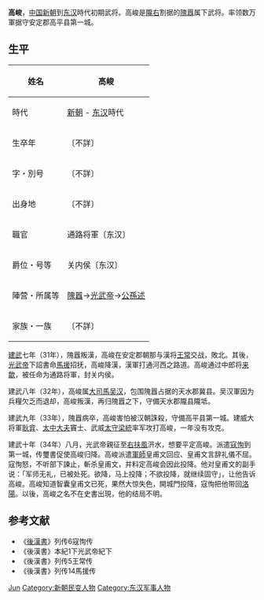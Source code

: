 {{Otheruses|高峻}}
'''高峻'''，[[中国|中国]][[新朝|新朝]]到[[东汉|东汉]]時代初期武将。高峻是[[隴右|隴右]]割据的[[隗囂|隗囂]]属下武将。率领数万軍据守安定郡高平县第一城。

== 生平 ==
{| class="wikitable" style="float:right; font-size:smaller"
|-
! 姓名
| 高峻 
|-
! 時代
| [[新朝|新朝]] - [[东汉|东汉]]時代 
|-
! 生卒年
| 〔不詳〕
|-
! 字・別号
| 〔不詳〕
|-
! 出身地
| 〔不詳〕
|-
! 職官
| 通路将軍〔东汉〕
|-
! 爵位・号等
| 关内侯〔东汉〕 
|-
! 陣营・所属等
| [[隗囂|隗囂]]→[[光武帝|光武帝]]→[[公孫述|公孫述]]
|-
! 家族・一族
| 〔不詳〕
|}

[[建武_(漢)|建武]]七年（31年），隗囂叛漢，高峻在安定郡朝那与漢将[[王常_(东汉)|王常]]交战，敗北。其後，[[光武帝|光武帝]]下詔書命[[馬援|馬援]]招抚，高峻降漢，漢軍打通河西之路道。高峻通过中郎将[[来歙|来歙]]，被任命为通路将軍，封关内侯。

建武八年（32年），高峻属[[大司馬|大司馬]][[吴汉_(汉朝)|吴汉]]，包围隗囂占据的天水郡冀县。吴汉軍因为兵糧欠乏而退却，高峻叛漢，再归隗囂之下，守備天水郡隴县隴坻。

建武九年（33年），隗囂病卒，高峻害怕被汉朝誅殺，守備高平县第一城。建威大将軍[[耿弇|耿弇]]、[[太中大夫|太中大夫]]竇士、武威[[太守|太守]][[梁統|梁統]]率军攻打高峻，一年没有攻克。

建武十年（34年）八月，光武帝親征至[[右扶風|右扶風]]汧水，想要平定高峻。派遣[[寇恂|寇恂]]到第一城，传璽書促使高峻归降。高峻派遣[[軍師|軍師]]皇甫文回应、皇甫文言辞礼儀不屈。寇恂怒，不听部下諫止，斬杀皇甫文，并料定高峻会因此投降。他对皇甫文的副手说：「军师无礼，已被处死。欲降，马上投降；不欲投降，就继续固守」，让他告诉高峻。高峻知道智囊皇甫文已死，果然大惊失色，開城門投降，寇恂把他带回[[洛陽|洛陽]]。以後，高峻之名不在史書出現，他的结局不明。

== 参考文献 ==
*《[[後漢書|後漢書]]》列传6寇恂传
*《後漢書》本紀1下光武帝紀下
*《後漢書》列传5王常传
*《後漢書》列传14馬援传

{{Authority control}}
{{DEFAULTSORT:Gao高}}
[[Category:高姓|Jun]]
[[Category:新朝民变人物|Category:新朝民变人物]]
[[Category:东汉军事人物|Category:东汉军事人物]]